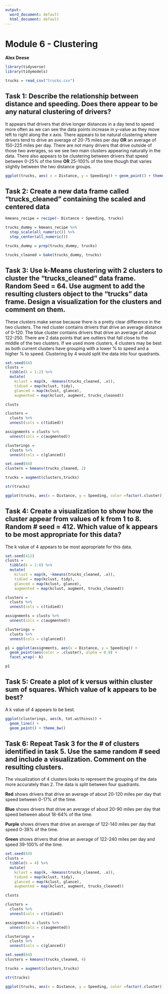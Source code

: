 ---
output:
  word_document: default
  html_document: default
---
# **Module 6 - Clustering**  
**Alex Deese**  

```{r}
library(tidyverse)
library(tidymodels)
```

```{r}
trucks = read_csv("trucks.csv")
```

## **Task 1: Describe the relationship between distance and speeding.  Does there appear to be any natural clustering of drivers?**  

It appears that drivers that drive longer distances in a day tend to speed more often as we can see the data points increase in y-value as they move left to right along the x axis.  There appears to be natural clustering where drivers tend to drive an average of 20-75 miles per day **OR** an average of 150-225 miles per day.  There are not many drivers that drive outside of those two averages, so we see two main clusters appearing naturally in the data. There also appears to be clustering between drivers that speed between 0-25% of the time **OR** 25-100% of the time though that varies slightly between the two distance groups.  

```{r}
ggplot(trucks, aes( x = Distance, y = Speeding)) + geom_point() + theme_bw()
```

## **Task 2: Create a new data frame called "trucks_cleaned" containing the scaled and centered data**  

```{r}
kmeans_recipe = recipe(~ Distance + Speeding, trucks)

trucks_dummy = kmeans_recipe %>%
  step_scale(all_numeric()) %>%
  step_center(all_numeric())

trucks_dummy = prep(trucks_dummy, trucks)

trucks_cleaned = bake(trucks_dummy, trucks)
```

## **Task 3: Use k-Means clustering with 2 clusters to cluster the "trucks_cleaned" data frame.  Random Seed = 64. Use augment to add the resulting clusters object to the "trucks" data frame. Design a visualization for the clusters and comment on them.**  

These clusters make sense because there is a pretty clear difference in the two clusters.  The red cluster contains drivers that drive an average distance of 0-120.  The blue cluster contains drivers that drive an average of about 122-250.  There are 2 data points that are outliers that fall close to the middle of the two clusters.  If we used more clusters, 4 clusters may be best as both current clusters have grouping with a lower % to speed and a higher % to speed.  Clustering by 4 would split the data into four quadrants.  

```{r}
set.seed(64)
clusts = 
  tibble(k = 1:2) %>%
  mutate(
    kclust = map(k, ~kmeans(trucks_cleaned, .x)),
    tidied = map(kclust, tidy),
    glanced = map(kclust, glance),
    augmented = map(kclust, augment, trucks_cleaned))

clusts
```

```{r}
clusters = 
  clusts %>%
  unnest(cols = c(tidied))

assignments = clusts %>%
  unnest(cols = c(augmented))

clusterings = 
  clusts %>%
  unnest(cols = c(glanced))
```

```{r}
set.seed(64)
clusters = kmeans(trucks_cleaned, 2)
```


```{r}
trucks = augment(clusters,trucks)

str(trucks)
```

```{r}
ggplot(trucks, aes(x = Distance, y = Speeding, color =factor(.cluster))) + geom_point()
```

## **Task 4: Create a visualization to show how the cluster appear from values of k from 1 to 8.  Random # seed = 412.  Which value of k appears to be most appropriate for this data?**  

The k value of 4 appears to be most appropriate for this data.  

```{r}
set.seed(412)
clusts = 
  tibble(k = 1:8) %>%
  mutate(
    kclust = map(k, ~kmeans(trucks_cleaned, .x)),
    tidied = map(kclust, tidy),
    glanced = map(kclust, glance),
    augmented = map(kclust, augment, trucks_cleaned))
```

```{r}
clusters = 
  clusts %>%
  unnest(cols = c(tidied))

assignments = clusts %>%
  unnest(cols = c(augmented))

clusterings = 
  clusts %>%
  unnest(cols = c(glanced))
```

```{r}
p1 = ggplot(assignments, aes(x = Distance, y = Speeding)) +
  geom_point(aes(color = .cluster), alpha = 0.8) + 
  facet_wrap(~ k)

p1
```

## **Task 5: Create a plot of k versus within cluster sum of squares.  Which value of k appears to be best?**  

A k value of 4 appears to be best.  

```{r}
ggplot(clusterings, aes(k, tot.withinss)) +
  geom_line() +
  geom_point() + theme_bw()
```

## **Task 6: Repeat Task 3 for the # of clusters identified in task 5.  Use the same random # seed and include a visualization.  Comment on the resulting clusters.**  

The visualization of 4 clusters looks to represent the grouping of the data more accurately than 2.  The data is split between four quadrants.  

**Red** shows drivers that drive an average of about 20-120 miles per day that speed between 0-17% of the time.  

**Blue** shows drivers that drive an average of about 20-90 miles per day that speed between about 18-64% of the time.  

**Purple** shows drivers that drive an average of 122-140 miles per day that speed 0-38% of the time.  

**Green** shows drivers that drive an average of 122-240 miles per day and speed 39-100% of the time.  


```{r}
set.seed(64)
clusts = 
  tibble(k = 4) %>%
  mutate(
    kclust = map(k, ~kmeans(trucks_cleaned, .x)),
    tidied = map(kclust, tidy),
    glanced = map(kclust, glance),
    augmented = map(kclust, augment, trucks_cleaned))

clusts
```

```{r}
clusters = 
  clusts %>%
  unnest(cols = c(tidied))

assignments = clusts %>%
  unnest(cols = c(augmented))

clusterings = 
  clusts %>%
  unnest(cols = c(glanced))
```

```{r}
set.seed(64)
clusters = kmeans(trucks_cleaned, 4)
```

```{r}
trucks = augment(clusters,trucks)

str(trucks)
```

```{r}
ggplot(trucks, aes(x = Distance, y = Speeding, color =factor(.cluster))) + geom_point()
```

